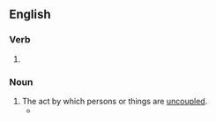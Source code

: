 ==English==

===Verb===
{{head|en|verb form}}

# {{present participle of|en|uncouple|nocat=1}}

===Noun===
{{en-noun}}

# The act by which persons or things are [[uncouple]]d.
#* {{quote-journal|en|year=1960|month=June|title=Talking of trains: The new Margam yard|journal=Trains Illustrated|page=323|text=It is the first British yard in which every activity of hump marshalling, except for the driving of the hump locomotive and the '''uncoupling''' and coupling of wagons, is fully automatic or drastically simplified by modern aids.}}